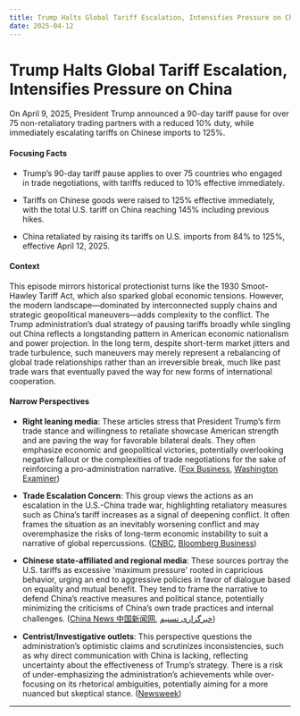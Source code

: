 ```yaml
---
title: Trump Halts Global Tariff Escalation, Intensifies Pressure on China
date: 2025-04-12
---
```


# Trump Halts Global Tariff Escalation, Intensifies Pressure on China

On April 9, 2025, President Trump announced a 90-day tariff pause for over 75 non-retaliatory trading partners with a reduced 10% duty, while immediately escalating tariffs on Chinese imports to 125%.

#### Focusing Facts

- Trump’s 90-day tariff pause applies to over 75 countries who engaged in trade negotiations, with tariffs reduced to 10% effective immediately.

- Tariffs on Chinese goods were raised to 125% effective immediately, with the total U.S. tariff on China reaching 145% including previous hikes.

- China retaliated by raising its tariffs on U.S. imports from 84% to 125%, effective April 12, 2025.

#### Context

This episode mirrors historical protectionist turns like the 1930 Smoot-Hawley Tariff Act, which also sparked global economic tensions. However, the modern landscape—dominated by interconnected supply chains and strategic geopolitical maneuvers—adds complexity to the conflict. The Trump administration’s dual strategy of pausing tariffs broadly while singling out China reflects a longstanding pattern in American economic nationalism and power projection. In the long term, despite short-term market jitters and trade turbulence, such maneuvers may merely represent a rebalancing of global trade relationships rather than an irreversible break, much like past trade wars that eventually paved the way for new forms of international cooperation.

#### Narrow Perspectives

- **Right leaning media**: These articles stress that President Trump’s firm trade stance and willingness to retaliate showcase American strength and are paving the way for favorable bilateral deals. They often emphasize economic and geopolitical victories, potentially overlooking negative fallout or the complexities of trade negotiations for the sake of reinforcing a pro-administration narrative. ([Fox Business](https://www.foxbusiness.com/politics/trump-optimistic-china-make-tariff-deal-white-house-says), [Washington Examiner](https://www.washingtonexaminer.com/news/white-house/3378197/white-house-trump-gracious-china-potential-trade-deal/))

- **Trade Escalation Concern**: This group views the actions as an escalation in the U.S.-China trade war, highlighting retaliatory measures such as China’s tariff increases as a signal of deepening conflict. It often frames the situation as an inevitably worsening conflict and may overemphasize the risks of long-term economic instability to suit a narrative of global repercussions. ([CNBC](https://www.cnbc.com/2025/04/11/china-strikes-back-with-125percent-tariffs-on-us-goods-starting-april-12.html), [Bloomberg Business](https://www.bloomberg.com/news/articles/2025-04-11/china-raises-tariffs-on-us-goods-to-125-in-retaliation))

- **Chinese state-affiliated and regional media**: These sources portray the U.S. tariffs as excessive 'maximum pressure' rooted in capricious behavior, urging an end to aggressive policies in favor of dialogue based on equality and mutual benefit. They tend to frame the narrative to defend China’s reactive measures and political stance, potentially minimizing the criticisms of China’s own trade practices and internal challenges. ([China News 中国新闻网](http://www.ecns.cn/news/politics/2025-04-12/detail-iheqkzvr4035108.shtml), [خبرگزاری تسنیم](https://www.tasnimnews.com/en/news/2025/04/12/3289580/china-hits-us-imports-with-125-tariff-warns-washington-to-end-destructive-behavior))

- **Centrist/Investigative outlets**: This perspective questions the administration’s optimistic claims and scrutinizes inconsistencies, such as why direct communication with China is lacking, reflecting uncertainty about the effectiveness of Trump’s strategy. There is a risk of under-emphasizing the administration’s achievements while over-focusing on its rhetorical ambiguities, potentially aiming for a more nuanced but skeptical stance. ([Newsweek](https://www.newsweek.com/white-house-why-trump-wont-call-china-xi-jinping-2058783))

---
